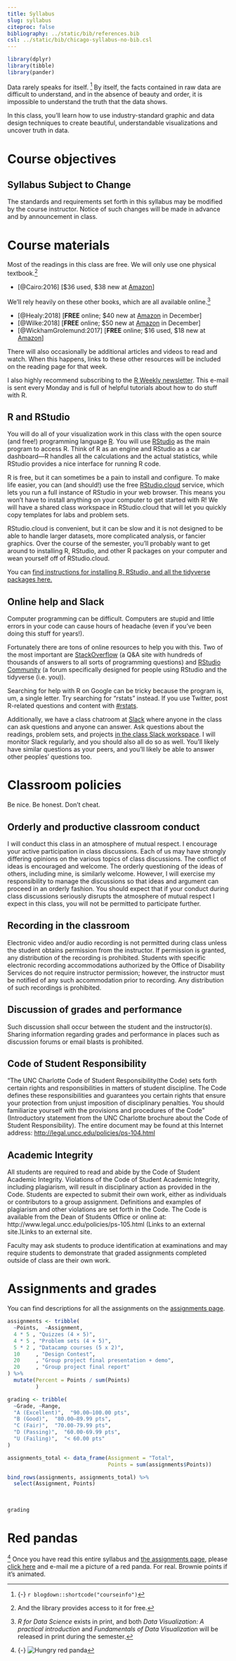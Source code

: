 ```yaml
---
title: Syllabus
slug: syllabus
citeproc: false
bibliography: ../static/bib/references.bib
csl: ../static/bib/chicago-syllabus-no-bib.csl
---
```


```r
library(dplyr)
library(tibble)
library(pander)
```

<span class="newthought">Data rarely speaks for itself.</span> [^courseinfo] By itself, the facts contained in raw data are difficult to understand, and in the absence of beauty and order, it is impossible to understand the truth that the data shows.

In this class, you'll learn how to use industry-standard graphic and data design techniques to create beautiful, understandable visualizations and uncover truth in data.

[^courseinfo]: {-}
  `r blogdown::shortcode("courseinfo")`


# Course objectives

<!-- <span class="newthought">By the end of this course,</span> you will become (1) literate in data and graphic design principles, (2) an ethical data communicator, and (3) a collaborative sharer by producing beautiful, powerful, and clear visualizations of your own data. Specifically, you should: -->

<!-- - Understand the principles of data and graphic design -->
<!-- - Evaluate the credibility, ethics, and aesthetics of data visualizations -->
<!-- - Create well-designed data visualizations with appropriate tools -->
<!-- - Share data and graphics in open forums -->
<!-- - Be curious and confident in consuming and producing data -->

<!-- Given these objectives, this course fulfills two of the four learning outcomes for BYU's [Master of Public Administration (MPA)](https://marriottschool.byu.edu/mpa/) program:  -->

<!-- - **Quantitative Analysis**: BYU MPA graduates are skilled at evaluating programs and policies. They know how to gather data, correctly analyze it, and employ the analysis to recommend policy and programmatic action in public service organizations. -->

<!-- - **Communications**: BYU MPA graduates effectively convey verbal and written information with the polish and professionalism appropriate for the public service context. They listen to and promote understanding among people with diverse viewpoints. -->

## Syllabus Subject to Change

The standards and requirements set forth in this syllabus may be modified by the course instructor. Notice of such changes will be made in advance and by announcement in class.

# Course materials

<span class="newthought">Most of the readings in this class are free.</span> We will only use one physical textbook.^[And the library provides access to it for free.]

- [@Cairo:2016] [$36 used, $38 new at [Amazon](https://www.amazon.com/Truthful-Art-Data-Charts-Communication/dp/0321934075)]

We'll rely heavily on these other books, which are all available online.^[*R for Data Science* exists in print, and both *Data Visualization: A practical introduction* and *Fundamentals of Data Visualization* will be released in print during the semester.]

- [@Healy:2018] [**FREE** online; $40 new at [Amazon](https://www.amazon.com/Data-Visualization-Introduction-Kieran-Healy/dp/0691181624/) in December]
- [@Wilke:2018] [**FREE** online; $50 new at [Amazon](https://www.amazon.com/Fundamentals-Data-Visualization-Informative-Compelling/dp/1492031089) in December]
- [@WickhamGrolemund:2017] [**FREE** online; $16 used, $18 new at [Amazon](https://www.amazon.com/R-Data-Science-Hadley-Wickham/dp/1491910399/)]

There will also occasionally be additional articles and videos to read and watch. When this happens, links to these other resources will be included on the reading page for that week.

I also highly recommend subscribing to the [R Weekly newsletter](https://rweekly.org/). This e-mail is sent every Monday and is full of helpful tutorials about how to do stuff with R.

## R and RStudio

You will do all of your visualization work in this class with the open source (and free!) programming language [R](https://cran.r-project.org/). You will use [RStudio](https://www.rstudio.com/) as the main program to access R. Think of R as an engine and RStudio as a car dashboard—R handles all the calculations and the actual statistics, while RStudio provides a nice interface for running R code.

R is free, but it can sometimes be a pain to install and configure. To make life easier, you can (and should!) use the free [RStudio.cloud](http://rstudio.cloud/) service, which lets you run a full instance of RStudio in your web browser. This means you won't have to install anything on your computer to get started with R! We will have a shared class workspace in RStudio.cloud that will let you quickly copy templates for labs and problem sets.

RStudio.cloud is convenient, but it can be slow and it is not designed to be able to handle larger datasets, more complicated analysis, or fancier graphics. Over the course of the semester, you'll probably want to get around to installing R, RStudio, and other R packages on your computer and wean yourself off of RStudio.cloud.

You can [find instructions for installing R, RStudio, and all the tidyverse packages here.](/install/)

## Online help and Slack

Computer programming can be difficult. Computers are stupid and little errors in your code can cause hours of headache (even if you've been doing this stuff for years!).

Fortunately there are tons of online resources to help you with this. Two of the most important are [StackOverflow](https://stackoverflow.com/) (a Q&A site with hundreds of thousands of answers to all sorts of programming questions) and [RStudio Community](https://community.rstudio.com/) (a forum specifically designed for people using RStudio and the tidyverse (i.e. you)). 

Searching for help with R on Google can be tricky because the program is, um, a single letter. Try searching for "rstats" instead. If you use Twitter, post R-related questions and content with [#rstats](https://twitter.com/search?q=%23rstats).

Additionally, we have a class chatroom at [Slack](https://unccdsba5122s2019.slack.com) where anyone in the class can ask questions and anyone can answer. Ask questions about the readings, problem sets, and projects [in the class Slack workspace](https://unccdsba5122s2019.slack.com). I will monitor Slack regularly, and you should also all do so as well. You'll likely have similar questions as your peers, and you'll likely be able to answer other peoples' questions too.


# Classroom policies

<span class="newthought">Be nice. Be honest. Don't cheat.</span>

## Orderly and productive classroom conduct
I will conduct this class in an atmosphere of mutual respect. I encourage your active participation in class discussions. Each of us may have strongly differing opinions on the various topics of class discussions. The conflict of ideas is encouraged and welcome. The orderly questioning of the ideas of others, including mine, is similarly welcome. However, I will exercise my responsibility to manage the discussions so that ideas and argument can proceed in an orderly fashion. You should expect that if your conduct during class discussions seriously disrupts the atmosphere of mutual respect I expect in this class, you will not be permitted to participate further.

## Recording in the classroom
Electronic video and/or audio recording is not permitted during class unless the student obtains permission from the instructor. If permission is granted, any distribution of the recording is prohibited. Students with specific electronic recording accommodations authorized by the Office of Disability Services do not require instructor permission; however, the instructor must be notified of any such accommodation prior to recording. Any distribution of such recordings is prohibited.

## Discussion of grades and performance
Such discussion shall occur between the student and the instructor(s). Sharing information regarding grades and performance in places such as discussion forums or email blasts is prohibited.

## Code of Student Responsibility
“The UNC Charlotte Code of Student Responsibility(the Code) sets forth certain rights and responsibilities in matters of student discipline. The Code defines these responsibilities and guarantees you certain rights that ensure your protection from unjust imposition of disciplinary penalties.  You should familiarize yourself with the provisions and procedures of the Code” (Introductory statement from the UNC Charlotte brochure about the Code of Student Responsibility).  The entire document may be found at this Internet address: <http://legal.uncc.edu/policies/ps-104.html>

## Academic Integrity
All students are required to read and abide by the Code of Student Academic Integrity. Violations of the Code of Student Academic Integrity, including plagiarism, will result in disciplinary action as provided in the Code. Students are expected to submit their own work, either as individuals or contributors to a group assignment. Definitions and examples of plagiarism and other violations are set forth in the Code. The Code is available from the Dean of Students Office or online at: http://www.legal.uncc.edu/policies/ps-105.html (Links to an external site.)Links to an external site.   

Faculty may ask students to produce identification at examinations and may require students to demonstrate that graded assignments completed outside of class are their own work.

# Assignments and grades

<span class="newthought">You can find descriptions</span> for all the assignments on the [assignments page](/assignments/).

```r
assignments <- tribble(
  ~Points,  ~Assignment,
  4 * 5 , "Quizzes (4 × 5)",
  4 * 5 , "Problem sets (4 × 5)",
  5 * 2 , "Datacamp courses (5 x 2)",
  10     , "Design Contest",
  20     , "Group project final presentation + demo",
  20     , "Group project final report"
) %>%
  mutate(Percent = Points / sum(Points)
         )

grading <- tribble(
  ~Grade, ~Range,
  "A (Excellent)",  "90.00–100.00 pts", 
  "B (Good)",  "80.00–89.99 pts", 
  "C (Fair)",  "70.00-79.99 pts",
  "D (Passing)",  "60.00-69.99 pts", 
  "U (Failing)",  "< 60.00 pts" 
)
```

```r
assignments_total <- data_frame(Assignment = "Total",
                                Points = sum(assignments$Points))

bind_rows(assignments, assignments_total) %>% 
  select(Assignment, Points) 
```

\

```r
grading
```


# Red pandas

[^panda] <span class="newthought">Once you have read</span> this entire syllabus and [the assignments page](/assignments/), please [click here](mailto:rwesslen@uncc.edu) and e-mail me a picture of a red panda. For real. Brownie points if it's animated.

[^panda]: {-}
  ![Hungry red panda](https://media.giphy.com/media/HUeE6FU2Ih0LC/giphy.gif)
